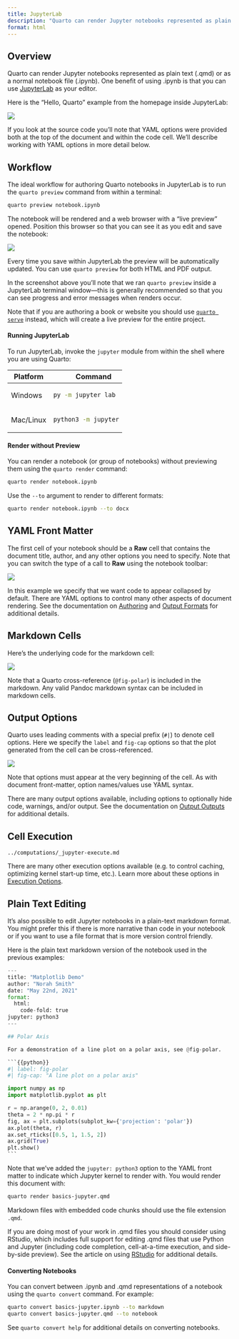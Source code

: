 ```yaml
---
title: JupyterLab
description: "Quarto can render Jupyter notebooks represented as plain text (.qmd) or as a normal notebook file (.ipynb). One benefit of using .ipynb is that you can use JupyterLab as your editor."
format: html
---
```


## Overview

Quarto can render Jupyter notebooks represented as plain text (.qmd) or as a normal notebook file (.ipynb). One benefit of using .ipynb is that you can use [JupyterLab](https://jupyterlab.readthedocs.io/en/stable/) as your editor.

Here is the "Hello, Quarto" example from the homepage inside JupyterLab:

![](images/jupyter-lab.png){.border .preview-image fig-alt="A Jupyter notebook with, from top to bottom, some yaml frontmatter, a section heading, a code block, and the output of the code block. The contents are the same as the first part of the 'Welcome' page of this website."}

If you look at the source code you'll note that YAML options were provided both at the top of the document and within the code cell. We'll describe working with YAML options in more detail below.

## Workflow

The ideal workflow for authoring Quarto notebooks in JupyterLab is to run the `quarto preview` command from within a terminal:

``` bash
quarto preview notebook.ipynb
```

The notebook will be rendered and a web browser with a "live preview" opened. Position this browser so that you can see it as you edit and save the notebook:

![](images/jupyterlab-preview.png){fig-alt="Two web browser windows arranged side by side. The window on the left is a JupyterLab window. The contents of this Jupyter document are rendered by Quarto in the window on the right."}

Every time you save within JupyterLab the preview will be automatically updated. You can use `quarto preview` for both HTML and PDF output.

In the screenshot above you'll note that we ran `quarto preview` inside a JupyterLab terminal window---this is generally recommended so that you can see progress and error messages when renders occur.

::: {.callout-note appearance="simple"}
Note that if you are authoring a book or website you should use [`quarto serve`](../websites/website-basics.qmd#workflow) instead, which will create a live preview for the entire project.
:::

#### Running JupyterLab {.platform-table}

To run JupyterLab, invoke the `jupyter` module from within the shell where you are using Quarto:

+-----------+------------------------+
| Platform  | Command                |
+===========+========================+
| Windows   | ``` bash               |
|           | py -m jupyter lab      |
|           | ```                    |
+-----------+------------------------+
| Mac/Linux | ``` bash               |
|           | python3 -m jupyter lab |
|           | ```                    |
+-----------+------------------------+

#### Render without Preview

You can render a notebook (or group of notebooks) without previewing them using the `quarto render` command:

``` bash
quarto render notebook.ipynb
```

Use the `--to` argument to render to different formats:

``` bash
quarto render notebook.ipynb --to docx
```

## YAML Front Matter

The first cell of your notebook should be a **Raw** cell that contains the document title, author, and any other options you need to specify. Note that you can switch the type of a call to **Raw** using the notebook toolbar:

![](images/jupyter-lab-yaml.png){.border fig-alt="The top section of a JupyterLab document. There is a Raw cell containing yaml front matter."}

In this example we specify that we want code to appear collapsed by default. There are YAML options to control many other aspects of document rendering. See the documentation on [Authoring](../authoring/markdown-basics.qmd) and [Output Formats](../output-formats/html-basics.qmd) for additional details.

## Markdown Cells

Here's the underlying code for the markdown cell:

![](images/jupyter-lab-markdown.png){.border fig-alt="A snippet of a JupyterLab document containing a Markdown cell. The cell contains some text written in Markdown."}

Note that a Quarto cross-reference (`@fig-polar`) is included in the markdown. Any valid Pandoc markdown syntax can be included in markdown cells.

## Output Options

Quarto uses leading comments with a special prefix (`#|`) to denote cell options. Here we specify the `label` and `fig-cap` options so that the plot generated from the cell can be cross-referenced.

![](images/jupyter-lab-output-options.png){fig-alt="A snippet of a JupyterLab document containing a code cell. At the top of cell, before the code, are the Quarto chunk options '#| label: fig-polar' and '#| fig-cap: A line plot on a polar axis.'"}

Note that options must appear at the very beginning of the cell. As with document front-matter, option names/values use YAML syntax.

There are many output options available, including options to optionally hide code, warnings, and/or output. See the documentation on [Output Outputs](../computations/execution-options.qmd#output-options) for additional details.

## Cell Execution

``` include
../computations/_jupyter-execute.md
```

There are many other execution options available (e.g. to control caching, optimizing kernel start-up time, etc.). Learn more about these options in [Execution Options](../computations/execution-options.qmd).

## Plain Text Editing

It's also possible to edit Jupyter notebooks in a plain-text markdown format. You might prefer this if there is more narrative than code in your notebook or if you want to use a file format that is more version control friendly.

Here is the plain text markdown version of the notebook used in the previous examples:

```` python
---
title: "Matplotlib Demo"
author: "Norah Smith"
date: "May 22nd, 2021"
format: 
  html:
    code-fold: true
jupyter: python3
---

## Polar Axis

For a demonstration of a line plot on a polar axis, see @fig-polar.

```{{python}}
#| label: fig-polar
#| fig-cap: "A line plot on a polar axis"

import numpy as np
import matplotlib.pyplot as plt

r = np.arange(0, 2, 0.01)
theta = 2 * np.pi * r
fig, ax = plt.subplots(subplot_kw={'projection': 'polar'})
ax.plot(theta, r)
ax.set_rticks([0.5, 1, 1.5, 2])
ax.grid(True)
plt.show()
```
````

Note that we've added the `jupyter: python3` option to the YAML front matter to indicate which Jupyter kernel to render with. You would render this document with:

``` bash
quarto render basics-jupyter.qmd
```

Markdown files with embedded code chunks should use the file extension `.qmd`.

::: callout-tip
If you are doing most of your work in .qmd files you should consider using RStudio, which includes full support for editing .qmd files that use Python and Jupyter (including code completion, cell-at-a-time execution, and side-by-side preview). See the article on using [RStudio](rstudio.qmd) for additional details.
:::

#### Converting Notebooks

You can convert between .ipynb and .qmd representations of a notebook using the `quarto convert` command. For example:

``` bash
quarto convert basics-jupyter.ipynb --to markdown
quarto convert basics-jupyter.qmd --to notebook
```

See `quarto convert help` for additional details on converting notebooks.
